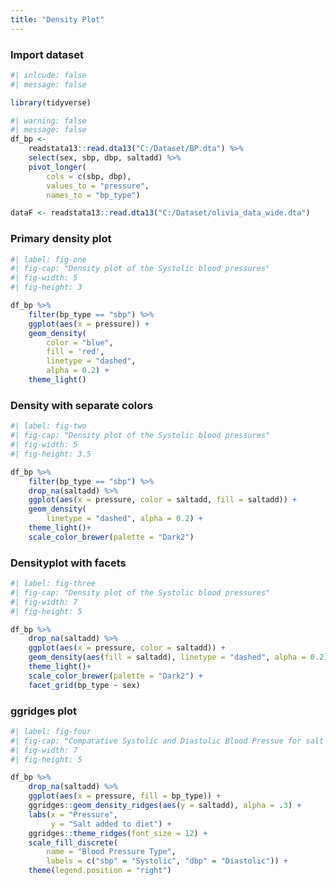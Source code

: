 ```yaml
---
title: "Density Plot"
---
```


### Import dataset

```r
#| inlcude: false
#| message: false

library(tidyverse)

```

```r
#| warning: false
#| message: false
df_bp <- 
    readstata13::read.dta13("C:/Dataset/BP.dta") %>% 
    select(sex, sbp, dbp, saltadd) %>% 
    pivot_longer(
        cols = c(sbp, dbp), 
        values_to = "pressure", 
        names_to = "bp_type")

dataF <- readstata13::read.dta13("C:/Dataset/olivia_data_wide.dta")
```

### Primary density plot

```r
#| label: fig-one
#| fig-cap: "Density plot of the Systolic blood pressures"
#| fig-width: 5
#| fig-height: 3

df_bp %>% 
    filter(bp_type == "sbp") %>% 
    ggplot(aes(x = pressure)) +
    geom_density(
        color = "blue", 
        fill = 'red', 
        linetype = "dashed", 
        alpha = 0.2) +
    theme_light()
```

### Density with separate colors

```r
#| label: fig-two
#| fig-cap: "Density plot of the Systolic blood pressures"
#| fig-width: 5
#| fig-height: 3.5

df_bp %>% 
    filter(bp_type == "sbp") %>% 
    drop_na(saltadd) %>% 
    ggplot(aes(x = pressure, color = saltadd, fill = saltadd)) +
    geom_density(
        linetype = "dashed", alpha = 0.2) +
    theme_light()+
    scale_color_brewer(palette = "Dark2")
```

### Densityplot with facets

```r
#| label: fig-three
#| fig-cap: "Density plot of the Systolic blood pressures"
#| fig-width: 7
#| fig-height: 5

df_bp %>% 
    drop_na(saltadd) %>% 
    ggplot(aes(x = pressure, color = saltadd)) +
    geom_density(aes(fill = saltadd), linetype = "dashed", alpha = 0.2) +
    theme_light()+
    scale_color_brewer(palette = "Dark2") +
    facet_grid(bp_type ~ sex)
```

### ggridges plot

```r
#| label: fig-four
#| fig-cap: "Comparative Systolic and Diastolic Blood Pressue for salt addiotin and sex"
#| fig-width: 7
#| fig-height: 5 

df_bp %>% 
    drop_na(saltadd) %>% 
    ggplot(aes(x = pressure, fill = bp_type)) +
    ggridges::geom_density_ridges(aes(y = saltadd), alpha = .3) +
    labs(x = "Pressure", 
         y = "Salt added to diet") +
    ggridges::theme_ridges(font_size = 12) +
    scale_fill_discrete(
        name = "Blood Pressure Type", 
        labels = c("sbp" = "Systolic", "dbp" = "Diastolic")) +
    theme(legend.position = "right")
```
